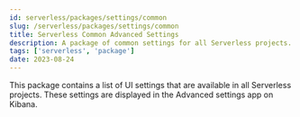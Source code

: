 ```yaml
---
id: serverless/packages/settings/common
slug: /serverless/packages/settings/common
title: Serverless Common Advanced Settings
description: A package of common settings for all Serverless projects.
tags: ['serverless', 'package']
date: 2023-08-24
---
```


This package contains a list of UI settings that are available in all Serverless projects.
These settings are displayed in the Advanced settings app on Kibana.